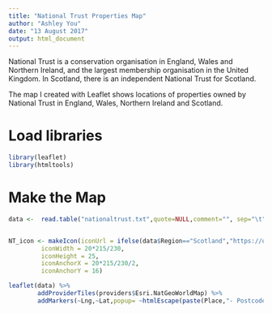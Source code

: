 ```yaml
---
title: "National Trust Properties Map"
author: "Ashley You"
date: "13 August 2017"
output: html_document
---
```


National Trust is a conservation organisation in England, Wales and Northern Ireland, and the largest membership organisation in the United Kingdom. In Scotland, there is an independent National Trust for Scotland. 

The map I created with Leaflet shows locations of properties owned by National Trust in England, Wales, Northern Ireland and Scotland.  

# Load libraries 

```r
library(leaflet)
library(htmltools)
```

# Make the Map 

```r
data <-  read.table("nationaltrust.txt",quote=NULL,comment="", sep="\t",header=TRUE)  


NT_icon <- makeIcon(iconUrl = ifelse(data$Region=="Scotland","https://upload.wikimedia.org/wikipedia/commons/e/ea/National_Trust_for_Scotland.svg", "https://upload.wikimedia.org/wikipedia/en/thumb/1/11/NationalTrustUKLogo.svg/512px-NationalTrustUKLogo.svg.png"),
         iconWidth = 20*215/230, 
         iconHeight = 25,
         iconAnchorX = 20*215/230/2, 
         iconAnchorY = 16)

leaflet(data) %>% 
        addProviderTiles(providers$Esri.NatGeoWorldMap) %>%
        addMarkers(~Lng,~Lat,popup= ~htmlEscape(paste(Place,"- Postcode:",Postcode)), clusterOptions=markerClusterOptions(),icon = NT_icon)

```
